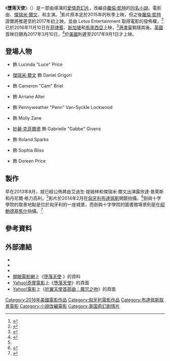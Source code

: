 {{otheruses|subject=2016年的美國電影|other=「墮落天使」的其它意思|墮落天使 (消歧義)}}

{{noteTA
|T=zh-tw:墮落天使 (2016年電影); zh-hk:折翼天使首部曲：魔咒之吻; zh-mo:折翼天使首部曲：魔咒之吻; zh-cn:堕落天使 (2016年电影);
|G1=Movie
|G2=Show
|1=zh-tw:墮落天使; zh-hk:折翼天使首部曲：魔咒之吻; zh-mo:折翼天使首部曲：魔咒之吻; zh-cn:堕落天使;
|2=zh-tw:史考特·希克斯; zh-hk:史葛·希斯; zh-mo:史葛·希斯; zh-cn:斯科特·希克斯;
|3=zh-tw:艾迪生·提姆林; zh-hk:愛迪生·婷琳; zh-mo:愛迪生·婷琳; zh-cn:艾狄森·蒂姆林;
|4=zh-tw:傑瑞米·爾文; zh-hk:謝洛美·艾雲; zh-mo:謝洛美·艾雲; zh-cn:杰瑞米·欧文;
|5=zh-tw:哈里森·吉伯森; zh-hk:夏里遜·基拔臣; zh-mo:夏里遜·基拔臣; zh-cn:哈里森·吉尔伯特森;
}}
{{Infobox film
| name = 墮落天使
| original_name = {{lang|en|Fallen}}
| image = Fallen 2016 (TW film poster).jpg
| alt = 
| caption = 電影海報
| director = {{tsl|en|Scott Hicks|史考特·希克斯}}
| producer = {{tsl|en|Mark Ciardi|馬克·查爾蒂}}<br />Gordon Gray<br />Bill Johnson<br />Jim Seibel
| writer = 妮可·密勒<br />凱薩琳·普萊斯<br />麥可·羅斯
| based on = {{Based on|[[墮落天使_(小說)|墮落天使]]|[[蘿倫·凱特|蘿倫·凱特]]}}
| starring = {{tsl|en|Addison Timlin|艾迪生·提姆林}}<br />[[傑瑞米·爾文|傑瑞米·爾文]]<br />{{tsl|en|Harrison Gilbertson|哈里森·吉伯森}}<br />{{tsl|en|Joely Richardson|裘莉·理查森}}<br />{{tsl|en|Juliet Aubrey|茱莉·歐布瑞}}<br />{{tsl|en|David Schaal (actor)|大衛·沙爾}}<br />[[妙麗·克菲爾德|妙麗·克菲爾德]]<br />{{tsl|en|Daisy Head|黛茜·希德}}<br />{{tsl|en|Malachi Kirby|瑪拉奇·寇比}}<br />{{tsl|en|Lola Kirke|蘿拉·寇克}}<br />李奧·蘇特
| music = [[馬克·艾沙姆|馬克·艾沙姆]]
| cinematography = 亞勒·奇維羅
| editing = 史考特·葛瑞
| studio = Mayhem Pictures
| distributor = [[相對論傳媒|相對論傳媒]]<br>Lotus Entertainment
| released = {{flagicon|PHL}}{{flagicon|MYS}}{{flagicon|SGP}} 2016年11月10日<br />{{flagicon|THA}} 2016年11月17日<br />{{flagicon|DNK}} 2016年12月1日<br />{{flagicon|ROC}} 2016年12月2日<br />{{flagicon|HKG}}{{flagicon|MAC}} 2016年12月29日<br />{{flagicon|ITA}} 2017年2月23日<br />{{flagicon|UK}} 2017年3月10日<br />{{flagicon|US}} 2017年9月1日
| runtime = 91分鐘
| country = {{美國電影產地}}<br />{{HUN}}
| language = [[英語|英語]]
| budget = {{USD|4000萬}}<ref name="budget">{{cite web|last=McNary|first=Dave|script-title=en:‘Fallen’ Sequel in Development at Aspire (EXCLUSIVE)|url=http://variety.com/2014/film/news/fallen-sequel-in-development-at-aspire-exclusive-1201382936/|work=Variety|accessdate=March 9, 2015|date=December 18, 2014|archive-date=2021-01-18|archive-url=https://web.archive.org/web/20210118020059/https://variety.com/2014/film/news/fallen-sequel-in-development-at-aspire-exclusive-1201382936/|dead-url=no}}</ref>
| gross = {{USD|4100萬}}<ref>{{cite web|last=Web|first=Omelete|title=Fallen taking in the world|url=https://omelete.uol.com.br/bilheteria-brasil/|work=Omelete.com.br|accessdate=December 15, 2016|date=December 12, 2016|archive-date=2017-10-15|archive-url=https://web.archive.org/web/20171015175225/https://omelete.uol.com.br/bilheteria-brasil/|dead-url=no}}</ref>
| tw_name = 墮落天使
| hk_name = 折翼天使首部曲：魔咒之吻
| mo_name = 折翼天使首部曲：魔咒之吻
}}

《'''墮落天使'''》（{{lang-en|Fallen}}）是一部由{{tsl|en|Scott Hicks|史考特·希克斯}}導演的[[愛情片|愛情]][[奇幻片|奇幻片]]，改編自[[蘿倫·凱特|蘿倫·凱特]]的[[墮落天使_(小說)|同名小說]]。電影由{{tsl|en|Addison Timlin|艾迪生·提姆林}}、[[傑瑞米·爾文|傑瑞米·爾文]]、{{tsl|en|Harrison Gilbertson|哈里森·吉伯森}}和{{tsl|en|Joely Richardson|裘莉·理查森}}主演。<ref name="deadline">{{cite news |last=Fleming Jr |first=Mike |script-title=en:Lotus, Mayhem Set Addison Timlin, Jeremy Irvine For Gothic YA Novel Pic ‘Fallen’ |work=Deadline |accessdate=May 11, 2014 |date=August 16, 2013}}</ref>影片原本定於2015年的秋季上映，但之後[[蘿倫·凱特|蘿倫·凱特]]證實將推遲至約2017年初上映，並由 Lotus Entertainment 取得電影的發佈權，<ref>{{cite web|url=https://twitter.com/RyanKavanaugh/status/772207209941913600|title=Ryan Kavanaugh Twitter message|date=September 3, 2016|access-date=2016-11-25|archive-date=2020-07-16|archive-url=https://web.archive.org/web/20200716224009/https://twitter.com/RyanKavanaugh/status/772207209941913600|dead-url=no}}</ref>已於2016年11月10日在[[菲律賓|菲律賓]]、[[新加坡|新加坡]]和[[馬來西亞|馬來西亞]]上映，<ref>{{cite web|url=https://twitter.com/laurenkatebooks/status/785948471488614400|title=Lauren Kate Twitter message|date= October 11, 2016}}</ref>[[香港|港]][[澳門|澳]][[中華民國|臺]]緊隨其後。[[英國|英國]]首映日期為2017年3月10日，<ref name=bbfc>{{cite web | url=http://www.bbfc.co.uk/releases/fallen-film | title=''Fallen'' (12A) | work=[[British_Board_of_Film_Classification|British Board of Film Classification]] | date=January 9, 2017 | accessdate=January 9, 2017 | archive-date=2020-09-20 | archive-url=https://web.archive.org/web/20200920110200/https://www.bbfc.co.uk/releases/fallen-film | dead-url=no }}</ref>於[[美國|美國]]則遲至2017年9月1日才上映。

== 登場人物 ==
* {{tsl|en|Addison Timlin|艾迪生·提姆林}} 飾 Lucinda "Luce" Price 
* [[傑瑞米·爾文|傑瑞米·爾文]] 飾 Daniel Grigori
* {{tsl|en|Harrison Gilbertson|哈里森·吉伯森}} 飾 Cameron "Cam" Briel
* {{tsl|en|Daisy Head|黛茜·希德}} 飾 Arriane Alter
* {{tsl|en|Lola Kirke|蘿拉·寇克}} 飾 Pennyweather "Penn" Van-Syckle Lockwood
* {{tsl|en|Sianoa Smit-McPhee|夏諾亞·史密-麥菲}} 飾 Molly Zane
* [[妙麗·克菲爾德|妙麗·克菲爾德]] 飾 Gabrielle "Gabbe" Givens
* {{tsl|en|Malachi Kirby|瑪拉奇·寇比}} 飾 Roland Sparks
* {{tsl|en|Joely Richardson|裘莉·理查森}} 飾 Sophia Bliss
* {{tsl|en|Juliet Aubrey|茱莉·歐布瑞}} 飾 Doreen Price

== 製作 ==
早在2013年8月，就已經公佈將由艾迪生·提姆林和傑瑞米·爾文出演露欣達·普萊斯和丹尼爾·格力高利，<ref name="deadline" />影片於2014年2月在[[匈牙利|匈牙利]][[布達佩斯|布達佩斯]]開鏡拍攝。<ref>{{cite web|last=Polis|first=Natasha|script-title=en:The ‘Fallen’ YA Adaptation Is Heading Into Production In Budapest|url=http://www.pagetopremiere.com/2014/02/the-fallen-ya-adaptation-is-heading-into-production-in-budapest/|work=Page to Premiere|accessdate=May 11, 2014|date=February 16, 2014|deadurl=yes|archiveurl=https://web.archive.org/web/20140825153941/http://www.pagetopremiere.com/2014/02/the-fallen-ya-adaptation-is-heading-into-production-in-budapest/|archivedate=2014年8月25日}}</ref>劍與十字學院的取景地點是位於匈牙利{{tsl|en|Tura, Hungary|圖拉鎭}}的一座城堡，而劍與十字學院的圖書館場景則是在[[紹鮑德基焦什|紹鮑德基焦什]]拍攝。<ref>{{cite web|last=Lauren|first=Kate|title=Exclusive: Lauren Kate's Top 5 Surprises from the 'Fallen' Set|url=http://www.wordandfilm.com/2014/05/lauren-kate-top-5-surprises-fallen-movie-set/|work=Word and Film|accessdate=May 14, 2014|date=May 7, 2014|archive-url=https://web.archive.org/web/20140514212734/http://www.wordandfilm.com/2014/05/lauren-kate-top-5-surprises-fallen-movie-set/|archive-date=2014-05-14|dead-url=yes}}</ref>

== 參考資料 ==
{{reflist}}

== 外部連結 ==
* {{IMDb title|1564777|墮落天使}}
* {{Amg movie|668864|墮落天使}}
* {{Rotten Tomatoes|fallen_2016|墮落天使}}
* [[開眼電影網|開眼電影網]]上《[http://www.atmovies.com.tw/movie/ffen41564777/ 墮落天使] {{Wayback|url=http://www.atmovies.com.tw/movie/ffen41564777/ |date=20170207145110 }}》的資料 {{zh-tw}}
* [[Yahoo奇摩|Yahoo!奇摩電影]]上《[https://tw.movies.yahoo.com/movieinfo_main.html/id=6602 墮落天使]》的頁面 {{zh-tw}}
* [[雅虎香港|Yahoo!電影]]上《[https://movie.yahoo-leisure.hk/movie/details/m4A3d-%E6%8A%98%E7%BF%BC%E5%A4%A9%E4%BD%BF%E9%A6%96%E9%83%A8%E6%9B%B2%E9%AD%94%E5%92%92%E4%B9%8B%E5%90%BB 折翼天使首部曲：魔咒之吻]》的頁面 {{zh-hk}}

{{Portal bar|電影|美國}}
[[Category:2016年美國電影作品|Category:2016年美國電影作品]]
[[Category:匈牙利電影作品|Category:匈牙利電影作品]]
[[Category:布達佩斯取景電影|Category:布達佩斯取景電影]]
[[Category:小說改編電影|Category:小說改編電影]]
[[Category:美国奇幻剧情片|Category:美国奇幻剧情片]]